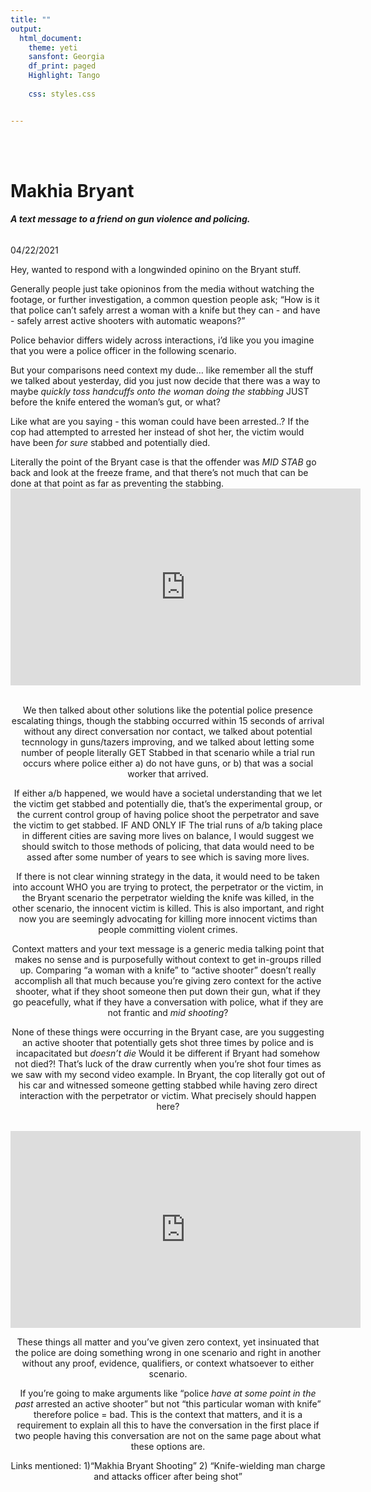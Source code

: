 ```yaml
---
title: ""
output:
  html_document:
    theme: yeti
    sansfont: Georgia
    df_print: paged
    Highlight: Tango
    
    css: styles.css


---
```


<br>
<br>

<h1>**Makhia Bryant**</h1> 
<h6>
***A text message to a friend on gun violence and policing.***
</h6>

04/22/2021
 <br>

Hey, wanted to respond with a longwinded opinino on the Bryant stuff. 

Generally people just take opioninos from the media without watching the footage, or further investigation, a common question people ask; "How is it that police can’t safely arrest a woman with a knife but they can - and have - safely arrest active shooters with automatic weapons?"

Police behavior differs widely across interactions, i'd like you you imagine that you were a police officer in the following scenario. 

 

But your comparisons need context my dude… like remember all the stuff we talked about yesterday, did you just now decide that there was a way to maybe *quickly toss handcuffs onto the woman doing the stabbing* JUST before the knife entered the woman’s gut, or what? 

Like what are you saying - this woman could have been arrested..? If the cop had attempted to arrested her instead of shot her, the victim would have been *for sure* stabbed and potentially died.

Literally the point of the Bryant case is that the offender was *MID STAB* go back and look at the freeze frame,  and that there’s not much that can be done at that point as far as preventing the stabbing. 
<br>
<center>
<iframe width="560" height="315" src="https://www.youtube.com/embed/3MGFoDIUbLo" title="YouTube video player" frameborder="0" allow="accelerometer; autoplay; clipboard-write; encrypted-media; gyroscope; picture-in-picture" allowfullscreen></iframe>
<br>
 We then talked about other solutions like the potential police presence escalating things, though the stabbing occurred within 15 seconds of arrival without any direct conversation nor contact, we talked about potential tecnnology in guns/tazers improving, and we talked about letting some number of people literally GET Stabbed in that scenario while a trial run occurs where police either a) do not have guns, or b) that was a social worker that arrived. 

If either a/b happened, we would have a societal understanding that we let the victim get stabbed and potentially die, that’s the experimental group, or the current control group of having police shoot the perpetrator and save the victim to get stabbed.  IF AND ONLY IF The trial runs of a/b taking place in different cities are saving more lives on balance, I would suggest we should switch to those methods of policing, that data would need to be assed after some number of years to see which is saving more lives.

If there is not clear winning strategy in the data, it would need to be taken into account WHO you are trying to protect, the perpetrator or the victim, in the Bryant scenario the perpetrator wielding the knife was killed, in the other scenario, the innocent victim is killed. This is also important, and right now you are seemingly advocating for killing more innocent victims than people committing violent crimes. 

Context matters and your text message is a generic media talking point that makes no sense and is purposefully without context to get in-groups rilled up. Comparing “a woman with a knife” to “active shooter” doesn’t really accomplish all that much because you’re giving zero context for the active shooter, what if they shoot someone then put down their gun, what if they go peacefully, what if they have a conversation with police, what if they are not frantic and *mid shooting*? 

None of these things were occurring in the Bryant case,  are you suggesting an active shooter that potentially gets shot three times by police and is incapacitated but *doesn’t die* Would it be different if Bryant had somehow not died?! That’s luck of the draw currently when you’re shot four times as we saw with my second video example.  In Bryant, the cop literally got out of his car and witnessed someone getting stabbed while having zero direct interaction with the perpetrator or victim. What precisely should happen here?

<br>
<iframe width="560" height="315" src="https://www.youtube.com/embed/KT0KcenH_eQ" title="YouTube video player" frameborder="0" allow="accelerometer; autoplay; clipboard-write; encrypted-media; gyroscope; picture-in-picture" allowfullscreen></iframe>
<br>
<center>

These things all matter and you’ve given zero context, yet insinuated that the police are doing something wrong in one scenario and right in another without any proof, evidence, qualifiers, or context whatsoever to either scenario. 

If you’re going to make arguments like “police *have at some point in the past* arrested an active shooter” but not “this particular woman with knife” therefore police = bad. This is the context that matters, and it is a requirement to explain all this to have the conversation in the first place if two people having this conversation are not on the same page about what these options are.

Links mentioned: 
1)"Makhia Bryant Shooting"
2) "Knife-wielding man charge and attacks officer after being shot"





<br>